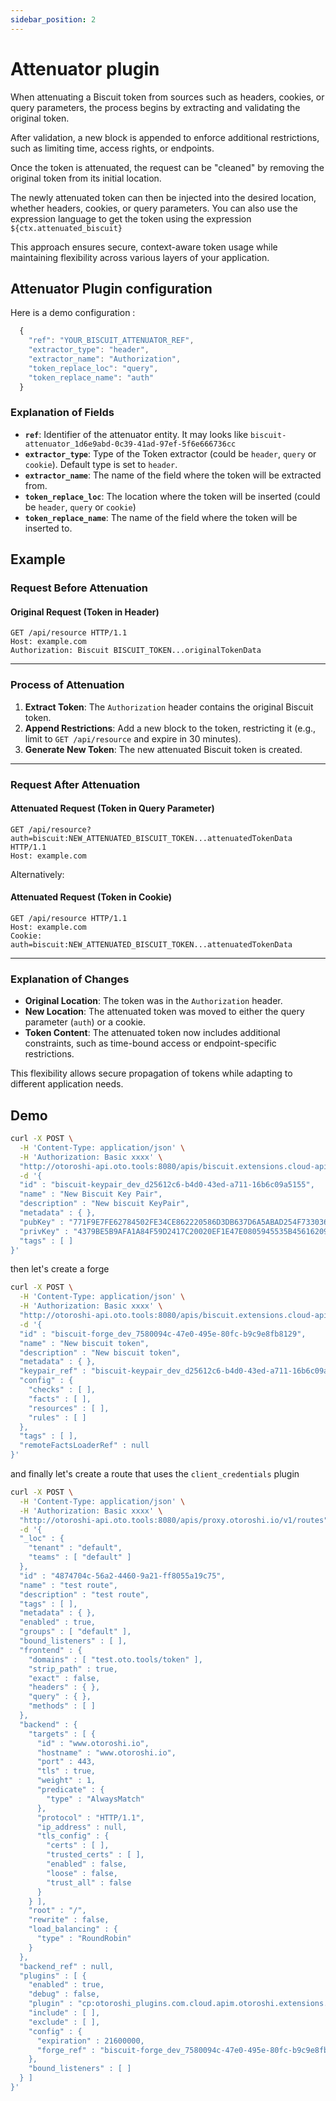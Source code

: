 ```yaml
---
sidebar_position: 2
---
```



# Attenuator plugin

When attenuating a Biscuit token from sources such as headers, cookies, or query parameters, the process begins by extracting and validating the original token. 

After validation, a new block is appended to enforce additional restrictions, such as limiting time, access rights, or endpoints.

Once the token is attenuated, the request can be "cleaned" by removing the original token from its initial location. 

The newly attenuated token can then be injected into the desired location, whether headers, cookies, or query parameters. You can also use the expression language to get the token using the expression `${ctx.attenuated_biscuit}`

This approach ensures secure, context-aware token usage while maintaining flexibility across various layers of your application.

## Attenuator Plugin configuration

Here is a demo configuration :

```js
  {
    "ref": "YOUR_BISCUIT_ATTENUATOR_REF",
    "extractor_type": "header",
    "extractor_name": "Authorization",
    "token_replace_loc": "query",
    "token_replace_name": "auth"
  }
```

### Explanation of Fields

- **`ref`**: Identifier of the attenuator entity. It may looks like `biscuit-attenuator_1d6e9abd-0c39-41ad-97ef-5f6e666736cc` 
- **`extractor_type`**: Type of the Token extractor (could be `header`, `query` or `cookie`). Default type is set to `header`.
- **`extractor_name`**: The name of the field  where the token will be extracted from.
- **`token_replace_loc`**: The location where the token will be inserted (could be `header`, `query` or `cookie`)
- **`token_replace_name`**: The name of the field  where the token will be inserted to.

## Example 

### **Request Before Attenuation**

#### **Original Request (Token in Header)**
```http
GET /api/resource HTTP/1.1
Host: example.com
Authorization: Biscuit BISCUIT_TOKEN...originalTokenData
```

---

### **Process of Attenuation**
1. **Extract Token**: The `Authorization` header contains the original Biscuit token.
2. **Append Restrictions**: Add a new block to the token, restricting it (e.g., limit to `GET /api/resource` and expire in 30 minutes).
3. **Generate New Token**: The new attenuated Biscuit token is created.

---

### **Request After Attenuation**

#### **Attenuated Request (Token in Query Parameter)**
```http
GET /api/resource?auth=biscuit:NEW_ATTENUATED_BISCUIT_TOKEN...attenuatedTokenData HTTP/1.1
Host: example.com
```

Alternatively:

#### **Attenuated Request (Token in Cookie)**
```http
GET /api/resource HTTP/1.1
Host: example.com
Cookie: auth=biscuit:NEW_ATTENUATED_BISCUIT_TOKEN...attenuatedTokenData
```

---

### **Explanation of Changes**
- **Original Location**: The token was in the `Authorization` header.
- **New Location**: The attenuated token was moved to either the query parameter (`auth`) or a cookie.
- **Token Content**: The attenuated token now includes additional constraints, such as time-bound access or endpoint-specific restrictions. 

This flexibility allows secure propagation of tokens while adapting to different application needs.


## Demo


```sh
curl -X POST \
  -H 'Content-Type: application/json' \
  -H 'Authorization: Basic xxxx' \
  "http://otoroshi-api.oto.tools:8080/apis/biscuit.extensions.cloud-apim.com/v1/biscuit-keypairs" \
  -d '{
  "id" : "biscuit-keypair_dev_d25612c6-b4d0-43ed-a711-16b6c09a5155",
  "name" : "New Biscuit Key Pair",
  "description" : "New biscuit KeyPair",
  "metadata" : { },
  "pubKey" : "771F9E7FE62784502FE34CE862220586D3DB637D6A5ABAD254F7330369D3B357",
  "privKey" : "4379BE5B9AFA1A84F59D2417C20020EF1E47E0805945535B45616209D8867E50",
  "tags" : [ ]
}'
```

then let's create a forge

```sh
curl -X POST \
  -H 'Content-Type: application/json' \
  -H 'Authorization: Basic xxxx' \
  "http://otoroshi-api.oto.tools:8080/apis/biscuit.extensions.cloud-apim.com/v1/biscuit-forges" \
  -d '{
  "id" : "biscuit-forge_dev_7580094c-47e0-495e-80fc-b9c9e8fb8129",
  "name" : "New biscuit token",
  "description" : "New biscuit token",
  "metadata" : { },
  "keypair_ref" : "biscuit-keypair_dev_d25612c6-b4d0-43ed-a711-16b6c09a5155",
  "config" : {
    "checks" : [ ],
    "facts" : [ ],
    "resources" : [ ],
    "rules" : [ ]
  },
  "tags" : [ ],
  "remoteFactsLoaderRef" : null
}'
```

and finally let's create a route that uses the `client_credentials` plugin

```sh
curl -X POST \
  -H 'Content-Type: application/json' \
  -H 'Authorization: Basic xxxx' \
  "http://otoroshi-api.oto.tools:8080/apis/proxy.otoroshi.io/v1/routes" \
  -d '{
  "_loc" : {
    "tenant" : "default",
    "teams" : [ "default" ]
  },
  "id" : "4874704c-56a2-4460-9a21-ff8055a19c75",
  "name" : "test route",
  "description" : "test route",
  "tags" : [ ],
  "metadata" : { },
  "enabled" : true,
  "groups" : [ "default" ],
  "bound_listeners" : [ ],
  "frontend" : {
    "domains" : [ "test.oto.tools/token" ],
    "strip_path" : true,
    "exact" : false,
    "headers" : { },
    "query" : { },
    "methods" : [ ]
  },
  "backend" : {
    "targets" : [ {
      "id" : "www.otoroshi.io",
      "hostname" : "www.otoroshi.io",
      "port" : 443,
      "tls" : true,
      "weight" : 1,
      "predicate" : {
        "type" : "AlwaysMatch"
      },
      "protocol" : "HTTP/1.1",
      "ip_address" : null,
      "tls_config" : {
        "certs" : [ ],
        "trusted_certs" : [ ],
        "enabled" : false,
        "loose" : false,
        "trust_all" : false
      }
    } ],
    "root" : "/",
    "rewrite" : false,
    "load_balancing" : {
      "type" : "RoundRobin"
    }
  },
  "backend_ref" : null,
  "plugins" : [ {
    "enabled" : true,
    "debug" : false,
    "plugin" : "cp:otoroshi_plugins.com.cloud.apim.otoroshi.extensions.biscuit.plugins.ClientCredentialBiscuitTokenEndpoint",
    "include" : [ ],
    "exclude" : [ ],
    "config" : {
      "expiration" : 21600000,
      "forge_ref" : "biscuit-forge_dev_7580094c-47e0-495e-80fc-b9c9e8fb8129"
    },
    "bound_listeners" : [ ]
  } ]
}'
```